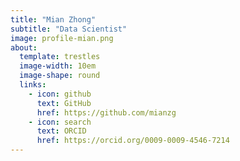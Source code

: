 ```yaml
---
title: "Mian Zhong"
subtitle: "Data Scientist"
image: profile-mian.png
about:
  template: trestles
  image-width: 10em
  image-shape: round
  links:
    - icon: github
      text: GitHub
      href: https://github.com/mianzg
    - icon: search
      text: ORCID
      href: https://orcid.org/0009-0009-4546-7214
---
```


